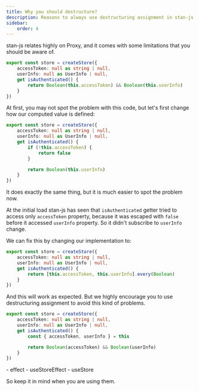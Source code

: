```yaml
---
title: Why you should destructure?
description: Reasons to always use destructuring assignment in stan-js
sidebar:
    order: 4
---
```



stan-js relates highly on Proxy, and it comes with some limitations that you should be aware of.

```ts
export const store = createStore({
    accessToken: null as string | null,
    userInfo: null as UserInfo | null,
    get isAuthenticated() {
        return Boolean(this.accessToken) && Boolean(this.userInfo)
    }
})
```

At first, you may not spot the problem with this code, but let's first change how our computed value is defined:

```ts
export const store = createStore({
    accessToken: null as string | null,
    userInfo: null as UserInfo | null,
    get isAuthenticated() {
        if (!this.accessToken) {
            return false
        }

        return Boolean(this.userInfo)
    }
})
```

It does exactly the same thing, but it is much easier to spot the problem now.

At the initial load stan-js has seen that `isAuthenticated` getter tried to access only `accessToken` property, because it was escaped with `false` before it accessed `userInfo` property. So it didn't subscribe to `userInfo` change.

We can fix this by changing our implementation to:

```ts
export const store = createStore({
    accessToken: null as string | null,
    userInfo: null as UserInfo | null,
    get isAuthenticated() {
        return [this.accessToken, this.userInfo].every(Boolean)
    }
})
```

And this will work as expected. But we highly encourage you to use destructuring assignment to avoid this kind of problems.

```ts
export const store = createStore({
    accessToken: null as string | null,
    userInfo: null as UserInfo | null,
    get isAuthenticated() {
        const { accessToken, userInfo } = this

        return Boolean(accessToken) && Boolean(userInfo)
    }
})
```

<Aside type="caution" title="This logic applies to most of our methods such as:">
- effect
- useStoreEffect
- useStore

So keep it in mind when you are using them.
</Aside>
